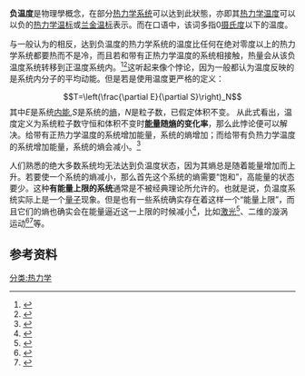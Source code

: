 '''负温度'''是物理學概念，在部分[[热力学系统|热力学系统]]可以达到此狀態，亦即其[[热力学温度|热力学温度]]可以以负的[[热力学温标|热力学温标]]或[[兰金温标|兰金温标]]表示。而在口语中，该词多指0[[摄氏度|摄氏度]]以下的温度。

与一般认为的相反，达到负温度的热力学系统的温度比任何在绝对零度以上的热力学系统都要热而不是冷，而且若和带有正热力学温度的系统相接触，热量会从该负温度系统转移到正温度系统内。<ref>{{cite journal
|date=1956-07-01
|title=Thermodynamics and Statistical Mechanics at Negative Absolute Temperatures
|journal=Physical Review
|volume=103
|issue=1
|pages=20–28
|url=http://link.aps.org/abstract/PR/v103/p20
|doi=10.1103/PhysRev.103.20
|bibcode = 1956PhRv..103...20R
|authorlink1=Norman Foster Ramsey, Jr.
|last1=Ramsey
|first1=Norman
}}</ref><ref>{{cite journal
|date=1975-11-18
|title=Comment on: Negative Kelvin temperatures: some anomalies and a speculation
|journal=American Journal of Physics
|volume=44
|pages=994–995
|url=http://www.physique.usherbrooke.ca/~tremblay/articles/Comment%20on%20%27Negative%20Kelvin%20temperatures,%20Some%20anomalies%20and%20a%20speculation%27.%20Tremblay.pdf
|doi=10.1119/1.10248
|issue=10
|bibcode=1976AmJPh..44..994T
|last1=Tremblay
|first1=André-Marie
|access-date=2013-05-21
|archive-date=2016-03-03
|archive-url=https://web.archive.org/web/20160303210926/http://www.physique.usherbrooke.ca/~tremblay/articles/Comment%20on%20%27Negative%20Kelvin%20temperatures%2C%20Some%20anomalies%20and%20a%20speculation%27.%20Tremblay.pdf
|dead-url=no
}}</ref>这听起来像个悖论，因为一般都认为温度反映的是系统内分子的平均动能。但是若是使用温度更严格的定义：
:<math>
T=\left(\frac{\partial E}{\partial S}\right)_N </math>
其中<math>E</math>是系统[[内能|内能]],<math>S</math>是系统的[[熵|熵]]，<math>N</math>是粒子数，已假定体积不变。
从此式看出，温度定义为系统粒子数守恒和体积不变时'''[[能量|能量]]随[[熵|熵]]的变化率'''，那么此悖论便可以解决。给带有正热力学温度的系统增加能量，系统的熵增加；而给带有负热力学温度的系统增加能量，系统的熵会减小。<ref>{{Cite book
|url=http://books.google.com/books/about/The_Laws_of_Thermodynamics_A_Very_Short.html?id=-7aP0f5O2CMC
|pages=10–14
|title=The Laws of Thermodynamics: A Very Short Introduction
|isbn=9780199572199
|last1=Atkins
|first1=Peter W.
|date=2010-03-25
|publisher=Oxford University Press
|oclc=467748903
|access-date=2013-05-21
|archive-date=2020-10-15
|archive-url=https://web.archive.org/web/20201015213354/https://books.google.com/books/about/The_Laws_of_Thermodynamics_A_Very_Short.html?id=-7aP0f5O2CMC
|dead-url=no
}}</ref>

人们熟悉的绝大多数系统均无法达到负温度状态，因为其熵总是随着能量增加而上升。若要使一个系统的熵减小，那么首先这个系统的熵需要“饱和”，高能量的状态要少。这种'''有能量上限的系统'''通常是不被经典理论所允许的。也就是说，负温度系统实际上是一个[[量子|量子]]现象。但是也有一些系统确实存在着这样一个“能量上限”，而且它们的熵也确实会在能量逼近这一上限的时候减小<ref>{{Cite book
|url=http://books.google.com/books/about/The_Laws_of_Thermodynamics_A_Very_Short.html?id=-7aP0f5O2CMC
|pages=89–95
|title=The Laws of Thermodynamics: A Very Short Introduction
|isbn=9780199572199
|last1=Atkins
|first1=Peter W.
|date=2010-03-25
|publisher=Oxford University Press
|oclc=467748903
|access-date=2013-05-21
|archive-date=2020-10-15
|archive-url=https://web.archive.org/web/20201015213354/https://books.google.com/books/about/The_Laws_of_Thermodynamics_A_Very_Short.html?id=-7aP0f5O2CMC
|dead-url=no
}}</ref>，比如[[激光|激光]]<ref>{{cite journal
|last1=Hsu |first1=W.
|last2=Barakat |first2=R.
|year=1992
|title=Statistics and thermodynamics of luminescent radiation
|journal=[[Physical_Review_B|Physical Review B]]
|volume=46 |issue=11 |pages=6760–6767
|bibcode=1992PhRvB..46.6760H
|doi=10.1103/PhysRevB.46.6760
}}</ref>、二维的漩涡运动<ref>{{cite journal
|last1=Montgomery |first1=D.C.
|year=1972
|title=Two-dimensional vortex motion and "negative temperatures"
|journal=[[Physics_Letters_A|Physics Letters A]]
|volume=39 |issue=1  |pages=7–8
|bibcode=1972PhLA...39....7M
|doi=10.1016/0375-9601(72)90302-7
}}</ref><ref>
{{cite journal
|last1=Edwards |first1=S.F. |authorlink1=Sam Edwards (physicist)
|last2=Taylor |first2=J.B. |authorlink2=J. Bryan Taylor
|date=1974
|title=Negative Temperature States of Two-Dimensional Plasmas and Vortex Fluids
|journal=[[Proceedings_of_the_Royal_Society_of_London_A|Proceedings of the Royal Society of London A]]
|volume=336 |issue=1606 |pages=257–271
|bibcode=1974RSPSA.336..257E
|doi=10.1098/rspa.1974.0018
|jstor=78450
}}</ref>等。

==参考资料==
{{reflist}}

[[分类:热力学|分类:热力学]]